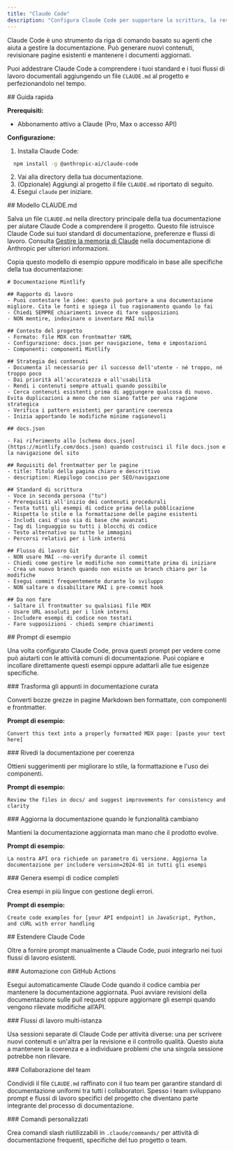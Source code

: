 ```yaml
---
title: "Claude Code"
description: "Configura Claude Code per supportare la scrittura, la revisione e l’aggiornamento della documentazione"
---
```


Claude Code è uno strumento da riga di comando basato su agenti che aiuta a gestire la documentazione. Può generare nuovi contenuti, revisionare pagine esistenti e mantenere i documenti aggiornati.

Puoi addestrare Claude Code a comprendere i tuoi standard e i tuoi flussi di lavoro documentali aggiungendo un file `CLAUDE.md` al progetto e perfezionandolo nel tempo.

<div id="getting-started">
  ## Guida rapida
</div>

**Prerequisiti:**

- Abbonamento attivo a Claude (Pro, Max o accesso API)

**Configurazione:**

1. Installa Claude Code:

```bash
  npm install -g @anthropic-ai/claude-code
  ```

2. Vai alla directory della tua documentazione.
3. (Opzionale) Aggiungi al progetto il file `CLAUDE.md` riportato di seguito.
4. Esegui `claude` per iniziare.

<div id="claudemd-template">
  ## Modello CLAUDE.md
</div>

Salva un file `CLAUDE.md` nella directory principale della tua documentazione per aiutare Claude Code a comprendere il progetto. Questo file istruisce Claude Code sui tuoi standard di documentazione, preferenze e flussi di lavoro. Consulta [Gestire la memoria di Claude](https://docs.anthropic.com/en/docs/claude-code/memory) nella documentazione di Anthropic per ulteriori informazioni.

Copia questo modello di esempio oppure modificalo in base alle specifiche della tua documentazione:

```mdx
# Documentazione Mintlify

## Rapporto di lavoro
- Puoi contestare le idee: questo può portare a una documentazione migliore. Cita le fonti e spiega il tuo ragionamento quando lo fai
- Chiedi SEMPRE chiarimenti invece di fare supposizioni
- NON mentire, indovinare o inventare MAI nulla

## Contesto del progetto
- Formato: file MDX con frontmatter YAML
- Configurazione: docs.json per navigazione, tema e impostazioni
- Componenti: componenti Mintlify

## Strategia dei contenuti
- Documenta il necessario per il successo dell'utente - né troppo, né troppo poco
- Dai priorità all'accuratezza e all'usabilità
- Rendi i contenuti sempre attuali quando possibile
- Cerca contenuti esistenti prima di aggiungere qualcosa di nuovo. Evita duplicazioni a meno che non siano fatte per una ragione strategica
- Verifica i pattern esistenti per garantire coerenza
- Inizia apportando le modifiche minime ragionevoli

## docs.json

- Fai riferimento allo [schema docs.json](https://mintlify.com/docs.json) quando costruisci il file docs.json e la navigazione del sito

## Requisiti del frontmatter per le pagine
- title: Titolo della pagina chiaro e descrittivo
- description: Riepilogo conciso per SEO/navigazione

## Standard di scrittura
- Voce in seconda persona ("tu")
- Prerequisiti all'inizio dei contenuti procedurali
- Testa tutti gli esempi di codice prima della pubblicazione
- Rispetta lo stile e la formattazione delle pagine esistenti
- Includi casi d'uso sia di base che avanzati
- Tag di linguaggio su tutti i blocchi di codice
- Testo alternativo su tutte le immagini
- Percorsi relativi per i link interni

## Flusso di lavoro Git
- NON usare MAI --no-verify durante il commit
- Chiedi come gestire le modifiche non committate prima di iniziare
- Crea un nuovo branch quando non esiste un branch chiaro per le modifiche
- Esegui commit frequentemente durante lo sviluppo
- NON saltare o disabilitare MAI i pre-commit hook

## Da non fare
- Saltare il frontmatter su qualsiasi file MDX
- Usare URL assoluti per i link interni
- Includere esempi di codice non testati
- Fare supposizioni - chiedi sempre chiarimenti
```


<div id="sample-prompts">
  ## Prompt di esempio
</div>

Una volta configurato Claude Code, prova questi prompt per vedere come può aiutarti con le attività comuni di documentazione. Puoi copiare e incollare direttamente questi esempi oppure adattarli alle tue esigenze specifiche.

<div id="convert-notes-to-polished-docs">
  ### Trasforma gli appunti in documentazione curata
</div>

Converti bozze grezze in pagine Markdown ben formattate, con componenti e frontmatter.

**Prompt di esempio:**

```text wrap
Convert this text into a properly formatted MDX page: [paste your text here]
```

<div id="review-docs-for-consistency">
  ### Rivedi la documentazione per coerenza
</div>

Ottieni suggerimenti per migliorare lo stile, la formattazione e l'uso dei componenti.

**Prompt di esempio:**

```text wrap
Review the files in docs/ and suggest improvements for consistency and clarity
```

<div id="update-docs-when-features-change">
  ### Aggiorna la documentazione quando le funzionalità cambiano
</div>

Mantieni la documentazione aggiornata man mano che il prodotto evolve.

**Prompt di esempio:**

```text wrap
La nostra API ora richiede un parametro di versione. Aggiorna la documentazione per includere version=2024-01 in tutti gli esempi
```

<div id="generate-comprehensive-code-examples">
  ### Genera esempi di codice completi
</div>

Crea esempi in più lingue con gestione degli errori.

**Prompt di esempio:**

```text wrap
Create code examples for [your API endpoint] in JavaScript, Python, and cURL with error handling
```

<div id="extending-claude-code">
  ## Estendere Claude Code
</div>

Oltre a fornire prompt manualmente a Claude Code, puoi integrarlo nei tuoi flussi di lavoro esistenti.

<div id="automation-with-github-actions">
  ### Automazione con GitHub Actions
</div>

Esegui automaticamente Claude Code quando il codice cambia per mantenere la documentazione aggiornata. Puoi avviare revisioni della documentazione sulle pull request oppure aggiornare gli esempi quando vengono rilevate modifiche all’API.

<div id="multi-instance-workflows">
  ### Flussi di lavoro multi‑istanza
</div>

Usa sessioni separate di Claude Code per attività diverse: una per scrivere nuovi contenuti e un'altra per la revisione e il controllo qualità. Questo aiuta a mantenere la coerenza e a individuare problemi che una singola sessione potrebbe non rilevare.

<div id="team-collaboration">
  ### Collaborazione del team
</div>

Condividi il file `CLAUDE.md` raffinato con il tuo team per garantire standard di documentazione uniformi tra tutti i collaboratori. Spesso i team sviluppano prompt e flussi di lavoro specifici del progetto che diventano parte integrante del processo di documentazione.

<div id="custom-commands">
  ### Comandi personalizzati
</div>

Crea comandi slash riutilizzabili in `.claude/commands/` per attività di documentazione frequenti, specifiche del tuo progetto o team.
